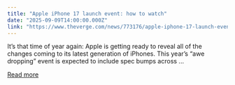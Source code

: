 ```yaml
---
title: "Apple iPhone 17 launch event: how to watch"
date: "2025-09-09T14:00:00.000Z"
link: "https://www.theverge.com/news/773176/apple-iphone-17-launch-event-watch-time-date"
---
```


It’s that time of year again: Apple is getting ready to reveal all of the changes coming to its latest generation of iPhones. This year’s “awe dropping” event is expected to include spec bumps across ...

[Read more](https://www.theverge.com/news/773176/apple-iphone-17-launch-event-watch-time-date)
